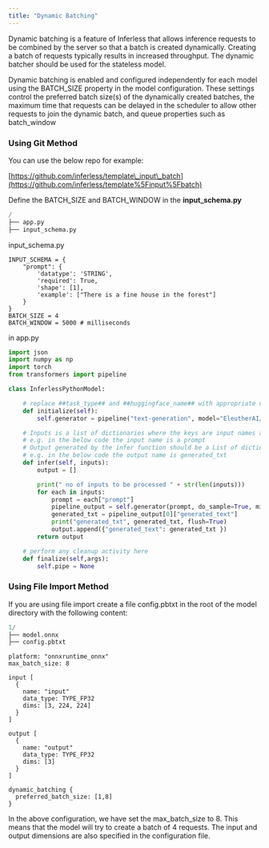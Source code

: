 ```yaml
---
title: "Dynamic Batching"
---
```


Dynamic batching is a feature of Inferless that allows inference requests to be combined by the server so that a batch is created dynamically. Creating a batch of requests typically results in increased throughput. The dynamic batcher should be used for the stateless model. 

Dynamic batching is enabled and configured independently for each model using the BATCH\_SIZE property in the model configuration. These settings control the preferred batch size(s) of the dynamically created batches, the maximum time that requests can be delayed in the scheduler to allow other requests to join the dynamic batch, and queue properties such as batch\_window


### Using Git Method 

You can use the below repo for example:

[https://github.com/inferless/template\_input\_batch](https://github.com/inferless/template%5Finput%5Fbatch)


Define the BATCH\_SIZE and BATCH\_WINDOW in the **input\_schema.py**

```python
/
├── app.py
├── input_schema.py 
```

input\_schema.py 

```input_schema
INPUT_SCHEMA = {
    "prompt": {
        'datatype': 'STRING',
        'required': True,
        'shape': [1],
        'example': ["There is a fine house in the forest"]
    }
}
BATCH_SIZE = 4
BATCH_WINDOW = 5000 # milliseconds
```

in app.py 

```python
import json
import numpy as np
import torch
from transformers import pipeline

class InferlessPythonModel:

    # replace ##task_type## and ##huggingface_name## with appropriate values
    def initialize(self):
        self.generator = pipeline("text-generation", model="EleutherAI/gpt-neo-125M",device=0)

    # Inputs is a list of dictionaries where the keys are input names and values are actual input data
    # e.g. in the below code the input name is a prompt 
    # Output generated by the infer function should be a List of dictionaries where keys are output names and values are actual output data
    # e.g. in the below code the output name is generated_txt
    def infer(self, inputs):
        output = []

        print(" no of inputs to be processed " + str(len(inputs)))
        for each in inputs:
            prompt = each["prompt"]
            pipeline_output = self.generator(prompt, do_sample=True, min_length=20)
            generated_txt = pipeline_output[0]["generated_text"]
            print("generated_txt", generated_txt, flush=True)
            output.append({"generated_text": generated_txt })
        return output

    # perform any cleanup activity here
    def finalize(self,args):
        self.pipe = None
```

### Using File Import Method 


If you are using file import create a file config.pbtxt in the root of the model directory with the following content:

```python
1/
├── model.onnx
├── config.pbtxt 
```

```text 
platform: "onnxruntime_onnx"
max_batch_size: 8

input [
  {
    name: "input"
    data_type: TYPE_FP32
    dims: [3, 224, 224]
  }
]

output [
  {
    name: "output"
    data_type: TYPE_FP32
    dims: [3]
  }
]

dynamic_batching { 
  preferred_batch_size: [1,8]
}
```

In the above configuration, we have set the max\_batch\_size to 8. This means that the model will try to create a batch of 4 requests. The input and output dimensions are also specified in the configuration file.
